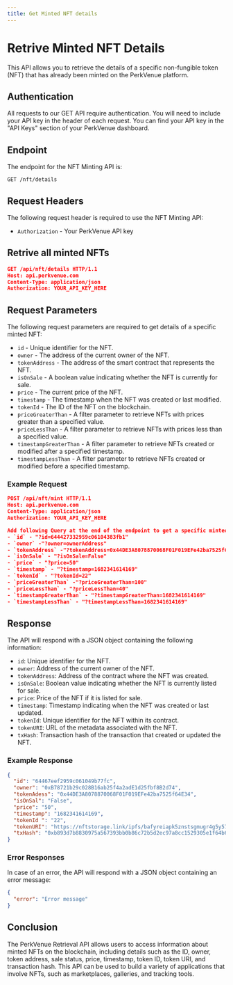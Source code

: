 ```yaml
---
title: Get Minted NFT details
---
```


# Retrive Minted NFT Details

This API allows you to retrieve the details of a specific non-fungible token (NFT) that has already been minted on the PerkVenue platform.

## Authentication

All requests to our GET API require authentication. You will need to include your API key in the header of each request. You can find your API key in the "API Keys" section of your PerkVenue dashboard.

## Endpoint

The endpoint for the NFT Minting API is:

`GET /nft/details`

## Request Headers

The following request header is required to use the NFT Minting API:

- `Authorization` - Your PerkVenue API key

## Retrive all minted NFTs

```json
GET /api/nft/details HTTP/1.1
Host: api.perkvenue.com
Content-Type: application/json
Authorization: YOUR_API_KEY_HERE
```

## Request Parameters

The following request parameters are required to get details of a specific minted NFT:

- `id` - Unique identifier for the NFT.
- `owner` - The address of the current owner of the NFT.
- `tokenAddress` - The address of the smart contract that represents the NFT.
- `isOnSale` - A boolean value indicating whether the NFT is currently for sale.
- `price` - The current price of the NFT.
- `timestamp` - The timestamp when the NFT was created or last modified.
- `tokenId` - The ID of the NFT on the blockchain.
- `priceGreaterThan` - A filter parameter to retrieve NFTs with prices greater than a specified value.
- `priceLessThan` - A filter parameter to retrieve NFTs with prices less than a specified value.
- `timestampGreaterThan` - A filter parameter to retrieve NFTs created or modified after a specified timestamp.
- `timestampLessThan` - A filter parameter to retrieve NFTs created or modified before a specified timestamp.

### Example Request

```json
POST /api/nft/mint HTTP/1.1
Host: api.perkvenue.com
Content-Type: application/json
Authorization: YOUR_API_KEY_HERE

Add following Query at the end of the endpoint to get a specific minted NFT
- `id` - "?id=644427332959c06104383fb1"
- `owner` -"?owner=ownerAddress"
- `tokenAddress` -"?tokenAddress=0x44DE3A8078870068F01F019EFe42ba7525f64E34"
- `isOnSale` - "?isOnSale=False"
- `price` - "?price=50"
- `timestamp` - "?timestamp=1682341614169"
- `tokenId` - "?tokenId=22"
- `priceGreaterThan` -"?priceGreaterThan=100"
- `priceLessThan` - "?priceLessThan=40"
- `timestampGreaterThan` - "?timestampGreaterThan=1682341614169"
- `timestampLessThan` - "?timestampLessThan=1682341614169"
```

## Response

The API will respond with a JSON object containing the following information:

- `id`: Unique identifier for the NFT.
- `owner`: Address of the current owner of the NFT.
- `tokenAddress`: Address of the contract where the NFT was created.
- `isOnSale`: Boolean value indicating whether the NFT is currently listed for sale.
- `price`: Price of the NFT if it is listed for sale.
- `timestamp`: Timestamp indicating when the NFT was created or last updated.
- `tokenId`: Unique identifier for the NFT within its contract.
- `tokenURI`: URL of the metadata associated with the NFT.
- `txHash`: Transaction hash of the transaction that created or updated the NFT.

### Example Response

```json
{
  "id": "64467eef2959c061049b77fc",
  "owner": "0xB78721b29c028B16ab25f4a2adE1d25fbf8B2d74",
  "tokenAdess": "0x44DE3A8078870068F01F019EFe42ba7525f64E34",
  "isOnSal": "False",
  "price": "50",
  "timestamp": "1682341614169",
  "tokenId ": "22",
  "tokenURI": "https://nftstorage.link/ipfs/bafyreiapk5znstsgmugr4g5y57qadz6gnfc5cb5gr6hamnyq63f3yfhrky/metadata.json",
  "txHash": "0xb893d7b8830975a567393bb0b86c72b5d2ec97a8cc1529305e1f64b647127019"
}
```

### Error Responses

In case of an error, the API will respond with a JSON object containing an error message:

```json
{
  "error": "Error message"
}
```

## Conclusion

The PerkVenue Retrieval API allows users to access information about minted NFTs on the blockchain, including details such as the ID, owner, token address, sale status, price, timestamp, token ID, token URI, and transaction hash. This API can be used to build a variety of applications that involve NFTs, such as marketplaces, galleries, and tracking tools.
